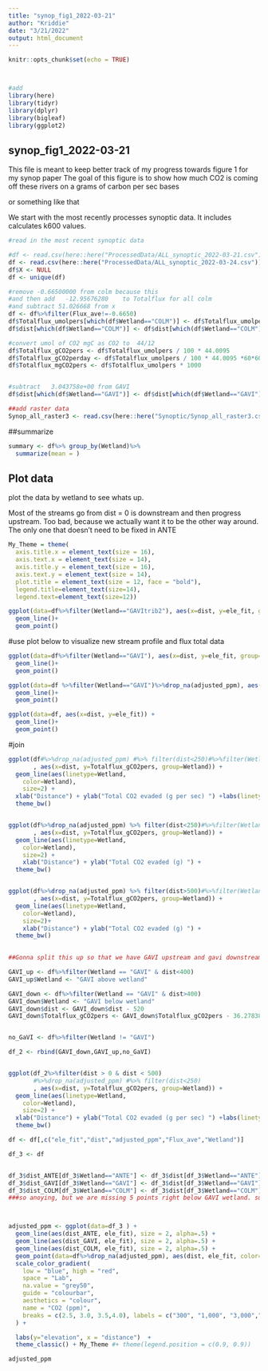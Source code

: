 ```yaml
---
title: "synop_fig1_2022-03-21"
author: "Kriddie"
date: "3/21/2022"
output: html_document
---
```


```r
knitr::opts_chunk$set(echo = TRUE)



#add
library(here)
library(tidyr)
library(dplyr)
library(bigleaf)
library(ggplot2)

```

## synop_fig1_2022-03-21
This file is meant to keep better track of my progress towards figure 1 for my synop paper
The goal of this figure is to show how much CO2 is coming off these rivers on a grams of carbon per sec bases

or something like that


We start with the most recently processes synoptic data. It includes calculates k600 values.


```r
#read in the most recent synoptic data

#df <- read.csv(here::here("ProcessedData/ALL_synoptic_2022-03-21.csv"))
df <- read.csv(here::here("ProcessedData/ALL_synoptic_2022-03-24.csv"))
df$X <- NULL
df <- unique(df)

#remove -0.66500000 from colm because this 
#and then add 	-12.95676280	to Totalflux for all colm
#and subtract 51.026668 from x
df <- df%>%filter(Flux_ave!=-0.6650)
df$Totalflux_umolpers[which(df$Wetland=="COLM")] <- df$Totalflux_umolpers[which(df$Wetland=="COLM")] + 13
df$dist[which(df$Wetland=="COLM")] <- df$dist[which(df$Wetland=="COLM")] - 51

#convert umol of CO2 mgC as CO2 to  44/12
df$Totalflux_gCO2pers <- df$Totalflux_umolpers / 100 * 44.0095
df$Totalflux_gCO2perday <- df$Totalflux_umolpers / 100 * 44.0095 *60*60*24
df$Totalflux_mgCO2pers <- df$Totalflux_umolpers * 1000


#subtract 	3.043758e+00 from GAVI
df$dist[which(df$Wetland=="GAVI")] <- df$dist[which(df$Wetland=="GAVI")] - 3.043758

##add raster data
Synop_all_raster3 <- read.csv(here::here("Synoptic/Synop_all_raster3.csv"))
```

##summarize

```r
summary <- df%>% group_by(Wetland)%>%
  summarize(mean = )
```

## Plot data

plot the data by wetland to see whats up.

Most of the streams go from dist = 0 is downstream and then progress upstream. Too bad, because we actually want it to be the other way around. The only one that doesn't need to be fixed in ANTE

```r
My_Theme = theme(
  axis.title.x = element_text(size = 16),
  axis.text.x = element_text(size = 14),
  axis.title.y = element_text(size = 16),
  axis.text.y = element_text(size = 14),
  plot.title = element_text(size = 12, face = "bold"),
  legend.title=element_text(size=14), 
  legend.text=element_text(size=12))

```

```r
ggplot(data=df%>%filter(Wetland=="GAVItrib2"), aes(x=dist, y=ele_fit, group=1)) +
  geom_line()+
  geom_point()
```


#use plot below to visualize new stream profile
and flux total data

```r


ggplot(data=df%>%filter(Wetland=="GAVI"), aes(x=dist, y=ele_fit, group=1)) +
  geom_line()+
  geom_point()

ggplot(data=df %>%filter(Wetland=="GAVI")%>%drop_na(adjusted_ppm), aes(x=dist, y=Totalflux_umolpers, group=1)) +
  geom_line()+
  geom_point()

ggplot(data=df, aes(x=dist, y=ele_fit)) +
  geom_line()+
  geom_point()
```


#join

```r



ggplot(df#%>%drop_na(adjusted_ppm) #%>% filter(dist<250)#%>%filter(Wetland!="COLM")
       , aes(x=dist, y=Totalflux_gCO2pers, group=Wetland)) +
  geom_line(aes(linetype=Wetland,
    color=Wetland),
    size=2) +
  xlab("Distance") + ylab("Total CO2 evaded (g per sec) ") +labs(linetype="LEGEND", color="LEGEND") +
  theme_bw()


ggplot(df%>%drop_na(adjusted_ppm) %>% filter(dist<250)#%>%filter(Wetland!="COLM")
       , aes(x=dist, y=Totalflux_gCO2pers, group=Wetland)) +
  geom_line(aes(linetype=Wetland,
    color=Wetland),
    size=2) +
    xlab("Distance") + ylab("Total CO2 evaded (g) ") +
  theme_bw()


ggplot(df%>%drop_na(adjusted_ppm) %>% filter(dist>500)#%>%filter(Wetland!="COLM")
       , aes(x=dist, y=Totalflux_gCO2pers, group=Wetland)) +
  geom_line(aes(linetype=Wetland,
    color=Wetland),
    size=2)+
    xlab("Distance") + ylab("Total CO2 evaded (g) ") +
  theme_bw()
  

```
```r
##Gonna split this up so that we have GAVI upstream and gavi downstream

GAVI_up <- df%>%filter(Wetland == "GAVI" & dist<400)
GAVI_up$Wetland <- "GAVI above wetland"

GAVI_down <- df%>%filter(Wetland == "GAVI" & dist>400)
GAVI_down$Wetland <- "GAVI below wetland"
GAVI_down$dist <- GAVI_down$dist - 520
GAVI_down$Totalflux_gCO2pers <- GAVI_down$Totalflux_gCO2pers - 36.27838


no_GaVI <- df%>%filter(Wetland != "GAVI")

df_2 <- rbind(GAVI_down,GAVI_up,no_GaVI)


ggplot(df_2%>%filter(dist > 0 & dist < 500)
       #%>%drop_na(adjusted_ppm) #%>% filter(dist<250)
       , aes(x=dist, y=Totalflux_gCO2pers, group=Wetland)) +
  geom_line(aes(linetype=Wetland,
    color=Wetland),
    size=2) +
  xlab("Distance") + ylab("Total CO2 evaded (g per sec) ") +labs(linetype="LEGEND", color="LEGEND") +
  theme_bw() 
```

```r
df <- df[,c("ele_fit","dist","adjusted_ppm","Flux_ave","Wetland")]

df_3 <- df


df_3$dist_ANTE[df_3$Wetland=="ANTE"] <- df_3$dist[df_3$Wetland=="ANTE"]
df_3$dist_GAVI[df_3$Wetland=="GAVI"] <- df_3$dist[df_3$Wetland=="GAVI"]
df_3$dist_COLM[df_3$Wetland=="COLM"] <- df_3$dist[df_3$Wetland=="COLM"]
###so anoying, but we are missing 5 points right below GAVI wetland. sucks try to add in if we can



adjusted_ppm <- ggplot(data=df_3 ) +
  geom_line(aes(dist_ANTE, ele_fit), size = 2, alpha=.5) +
  geom_line(aes(dist_GAVI, ele_fit), size = 2, alpha=.5) +
  geom_line(aes(dist_COLM, ele_fit), size = 2, alpha=.5) +
  geom_point(data=df%>%drop_na(adjusted_ppm), aes(dist, ele_fit, color= log10(adjusted_ppm)),size=3)+
  scale_color_gradient(
    low = "blue", high = "red",
    space = "Lab",
    na.value = "grey50",
    guide = "colourbar",
    aesthetics = "colour",
    name = "CO2 (ppm)",
    breaks = c(2.5, 3.0, 3.5,4.0), labels = c("300", "1,000", "3,000","10,000")
  ) +  

  labs(y="elevation", x = "distance")  +
  theme_classic() + My_Theme #+ theme(legend.position = c(0.9, 0.9))

adjusted_ppm
```
